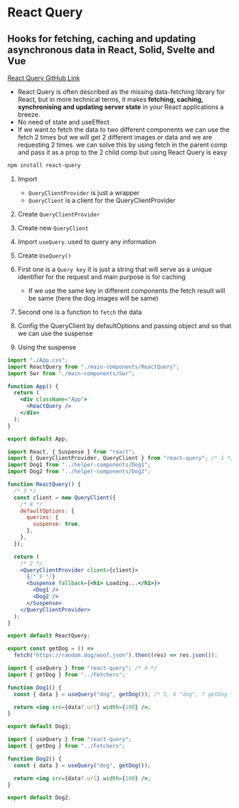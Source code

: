 # React Query

## Hooks for fetching, caching and updating asynchronous data in React, Solid, Svelte and Vue

[React Query GitHub Link](https://github.com/TanStack/query)

- React Query is often described as the missing data-fetching library for React, but in more technical terms, it makes **fetching, caching, synchronising and updating server state** in your React applications a breeze.
- No need of state and useEffect
- If we want to fetch the data to two different components we can use the fetch 2 times but we will get 2 different images or data and we are requesting 2 times. we can solve this by using fetch in the parent comp and pass it as a prop to the 2 child comp but using React Query is easy

```zsh
npm install react-query
```

1. Import
   - `QueryClientProvider` is just a wrapper
   - `QueryClient` is a client for the QueryClientProvider
2. Create `QueryClientProvider`
3. Create new `QueryClient`
4. Import `useQuery`. used to query any information
5. Create `UseQuery()`
6. First one is a `Query key` it is just a string that will serve as a unique identifier for the request and main purpose is for caching

   - If we use the same key in different components the fetch result will be same (here the dog images will be same)

7. Second one is a function to `fetch` the data
8. Config the QueryClient by defaultOptions and passing object and so that we can use the suspense
9. Using the suspense

```jsx filename="App.jsx" {2,8} showLineNumbers
import "./App.css";
import ReactQuery from "./main-components/ReactQuery";
import Swr from "./main-components/Swr";

function App() {
  return (
    <div className="App">
      <ReactQuery />
    </div>
  );
}

export default App;
```

```jsx filename="ReactQuery.jsx" {2,8,10,11,19,21} showLineNumbers
import React, { Suspense } from "react";
import { QueryClientProvider, QueryClient } from "react-query"; /* 1 */
import Dog1 from "../helper-components/Dog1";
import Dog2 from "../helper-components/Dog2";

function ReactQuery() {
  /* 3 */
  const client = new QueryClient({
    /* 8 */
    defaultOptions: {
      queries: {
        suspense: true,
      },
    },
  });

  return (
    /* 2 */
    <QueryClientProvider client={client}>
      {/* 9 */}
      <Suspense fallback={<h1> Loading...</h1>}>
        <Dog1 />
        <Dog2 />
      </Suspense>
    </QueryClientProvider>
  );
}

export default ReactQuery;
```

```jsx filename="Fetchers.jsx" showLineNumbers
export const getDog = () =>
  fetch("https://random.dog/woof.json").then((res) => res.json());
```

```jsx filename="Dog1.jsx" {1,5} showLineNumbers
import { useQuery } from "react-query"; /* 4 */
import { getDog } from "../Fetchers";

function Dog1() {
  const { data } = useQuery("dog", getDog()); /* 5, 6 "dog", 7 getDog */

  return <img src={data?.url} width={100} />;
}

export default Dog1;
```

```jsx filename="Dog2.jsx" showLineNumbers
import { useQuery } from "react-query";
import { getDog } from "../Fetchers";

function Dog2() {
  const { data } = useQuery("dog", getDog());

  return <img src={data?.url} width={100} />;
}

export default Dog2;
```
